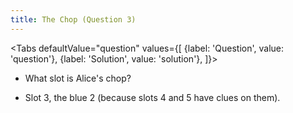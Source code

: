 ```yaml
---
title: The Chop (Question 3)
---
```



<BeginnersGuideProgress id="chop-question-3" />

<Tabs
  defaultValue="question"
  values={[
    {label: 'Question', value: 'question'},
    {label: 'Solution', value: 'solution'},
  ]}>
<TabItem value="question">

- What slot is Alice's chop?

</TabItem>
<TabItem value="solution">

- Slot 3, the blue 2 (because slots 4 and 5 have clues on them).

</TabItem>
</Tabs>

<ChopQuestion3 />
